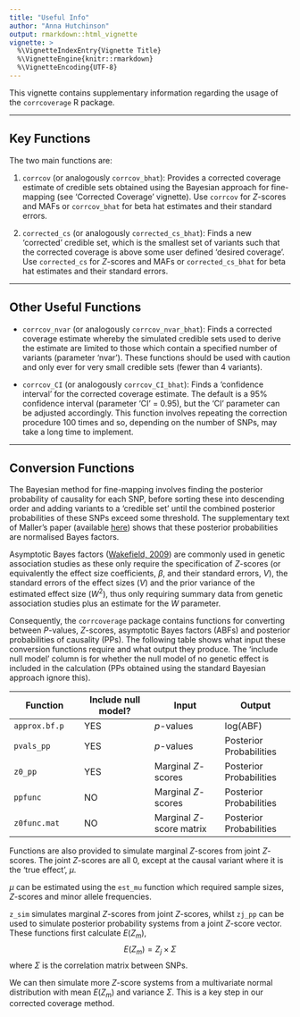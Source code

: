 ```yaml
---
title: "Useful Info"
author: "Anna Hutchinson"
output: rmarkdown::html_vignette
vignette: >
  %\VignetteIndexEntry{Vignette Title}
  %\VignetteEngine{knitr::rmarkdown}
  %\VignetteEncoding{UTF-8}
---
```


This vignette contains supplementary information regarding the usage of the `corrcoverage` R package. 

---

## Key Functions

The two main functions are:

1. `corrcov` (or analogously `corrcov_bhat`): Provides a corrected coverage estimate of credible sets obtained using the Bayesian approach for fine-mapping (see 'Corrected Coverage' vignette). Use `corrcov` for $Z$-scores and MAFs or `corrcov_bhat` for beta hat estimates and their standard errors.

2. `corrected_cs` (or analogously `corrected_cs_bhat`): Finds a new 'corrected' credible set, which is the smallest set of variants such that the corrected coverage is above some user defined 'desired coverage'. Use `corrected_cs` for $Z$-scores and MAFs or `corrected_cs_bhat` for beta hat estimates and their standard errors.

---

## Other Useful Functions

* `corrcov_nvar` (or analogously `corrcov_nvar_bhat`): Finds a corrected coverage estimate whereby the simulated credible sets used to derive the estimate are limited to those which contain a specified number of variants (parameter 'nvar'). These functions should be used with caution and only ever for very small credible sets (fewer than 4 variants).

* `corrcov_CI` (or analogously `corrcov_CI_bhat`): Finds a 'confidence interval' for the corrected coverage estimate. The default is a 95% confidence interval (parameter 'CI' = 0.95), but the 'CI' parameter can be adjusted accordingly. This function involves repeating the correction procedure 100 times and so, depending on the number of SNPs, may take a long time to implement.

----

## Conversion Functions

The Bayesian method for fine-mapping involves finding the posterior probability of causality for each SNP, before sorting these into descending order and adding variants to a 'credible set' until the combined posterior probabilities of these SNPs exceed some threshold. The supplementary text of Maller's paper (available [here](https://media.nature.com/original/nature-assets/ng/journal/v44/n12/extref/ng.2435-S1.pdf)) shows that these posterior probabilities are normalised Bayes factors. 

Asymptotic Bayes factors ([Wakefield, 2009](https://onlinelibrary.wiley.com/doi/abs/10.1002/gepi.20359)) are commonly used in genetic association studies as these only require the specification of $Z$-scores (or equivalently the effect size coefficients, $\beta$, and their standard errors, $V$), the standard errors of the effect sizes ($V$) and the prior variance of the estimated effect size ($W^2$), thus only requiring summary data from genetic association studies plus an estimate for the $W$ parameter. 

Consequently, the `corrcoverage` package contains functions for converting between $P$-values, $Z$-scores, asymptotic Bayes factors (ABFs) and posterior probabilities of causality (PPs). The following table shows what input these conversion functions require and what output they produce. The 'include null model' column is for whether the null model of no genetic effect is included in the calculation (PPs obtained using the standard Bayesian approach ignore this).

Function | Include null model? | Input | Output 
--- | --- | --- | ---
`approx.bf.p` | YES |  $p$-values | log(ABF) |
`pvals_pp` | YES | $p$-values | Posterior Probabilities |
`z0_pp` | YES | Marginal $Z$-scores | Posterior Probabilities |
`ppfunc` | NO | Marginal $Z$-scores | Posterior Probabilities |
`z0func.mat` | NO | Marginal $Z$-score matrix | Posterior Probabilities |

Functions are also provided to simulate marginal $Z$-scores from joint $Z$-scores. The joint $Z$-scores are all 0, except at the causal variant where it is the 'true effect', $\mu$. 

$\mu$ can be estimated using the `est_mu` function which required sample sizes, $Z$-scores and minor allele frequencies.

`z_sim` simulates marginal $Z$-scores from joint $Z$-scores, whilst `zj_pp` can be used to simulate posterior probability systems from a joint $Z$-score vector. These functions first calculate $E(Z_m)$,
$$E(Z_m)=Z_j \times \Sigma$$
where $\Sigma$ is the correlation matrix between SNPs. 

We can then simulate more $Z$-score systems from a multivariate normal distribution with mean $E(Z_m)$ and variance $\Sigma$. This is a key step in our corrected coverage method.
